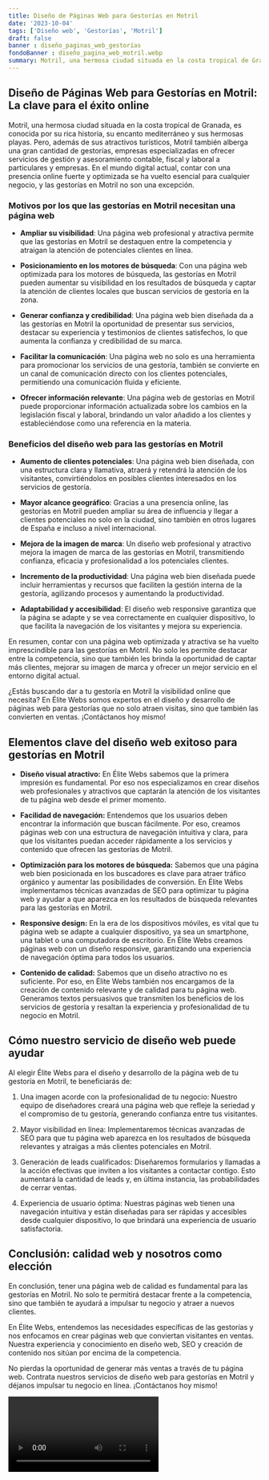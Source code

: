 ```yaml
---
title: Diseño de Páginas Web para Gestorías en Motril
date: '2023-10-04'
tags: ['Diseño web', 'Gestorías', 'Motril']
draft: false
banner : diseño_paginas_web_gestorías
fondoBanner : diseño_pagina_web_motril.webp
summary: Motril, una hermosa ciudad situada en la costa tropical de Granada, es conocida por su rica historia, su encanto mediterráneo y sus hermosas playas. Pero, además de sus atractivos turísticos, Motril también alberga una gran cantidad de gestorías, empresas especializadas en ofrecer servicios de gestión y asesoramiento contable, fiscal y laboral a particulares y empresas. En el mundo digital actual, contar con una presencia online fuerte y optimizada se ha vuelto esencial para cualquier negocio, y las gestorías en Motril no son una excepción.
---
```


## **Diseño de Páginas Web para Gestorías en Motril: La clave para el éxito online**

Motril, una hermosa ciudad situada en la costa tropical de Granada, es conocida por su rica historia, su encanto mediterráneo y sus hermosas playas. Pero, además de sus atractivos turísticos, Motril también alberga una gran cantidad de gestorías, empresas especializadas en ofrecer servicios de gestión y asesoramiento contable, fiscal y laboral a particulares y empresas. En el mundo digital actual, contar con una presencia online fuerte y optimizada se ha vuelto esencial para cualquier negocio, y las gestorías en Motril no son una excepción.

### **Motivos por los que las gestorías en Motril necesitan una página web**

- **Ampliar su visibilidad**: Una página web profesional y atractiva permite que las gestorías en Motril se destaquen entre la competencia y atraigan la atención de potenciales clientes en línea.

- **Posicionamiento en los motores de búsqueda**: Con una página web optimizada para los motores de búsqueda, las gestorías en Motril pueden aumentar su visibilidad en los resultados de búsqueda y captar la atención de clientes locales que buscan servicios de gestoría en la zona.

- **Generar confianza y credibilidad**: Una página web bien diseñada da a las gestorías en Motril la oportunidad de presentar sus servicios, destacar su experiencia y testimonios de clientes satisfechos, lo que aumenta la confianza y credibilidad de su marca.

- **Facilitar la comunicación**: Una página web no solo es una herramienta para promocionar los servicios de una gestoría, también se convierte en un canal de comunicación directo con los clientes potenciales, permitiendo una comunicación fluida y eficiente.

- **Ofrecer información relevante**: Una página web de gestorías en Motril puede proporcionar información actualizada sobre los cambios en la legislación fiscal y laboral, brindando un valor añadido a los clientes y estableciéndose como una referencia en la materia.

### **Beneficios del diseño web para las gestorías en Motril**

- **Aumento de clientes potenciales**: Una página web bien diseñada, con una estructura clara y llamativa, atraerá y retendrá la atención de los visitantes, convirtiéndolos en posibles clientes interesados en los servicios de gestoría.

- **Mayor alcance geográfico**: Gracias a una presencia online, las gestorías en Motril pueden ampliar su área de influencia y llegar a clientes potenciales no solo en la ciudad, sino también en otros lugares de España e incluso a nivel internacional.

- **Mejora de la imagen de marca**: Un diseño web profesional y atractivo mejora la imagen de marca de las gestorías en Motril, transmitiendo confianza, eficacia y profesionalidad a los potenciales clientes.

- **Incremento de la productividad**: Una página web bien diseñada puede incluir herramientas y recursos que faciliten la gestión interna de la gestoría, agilizando procesos y aumentando la productividad.

- **Adaptabilidad y accesibilidad**: El diseño web responsive garantiza que la página se adapte y se vea correctamente en cualquier dispositivo, lo que facilita la navegación de los visitantes y mejora su experiencia.

En resumen, contar con una página web optimizada y atractiva se ha vuelto imprescindible para las gestorías en Motril. No solo les permite destacar entre la competencia, sino que también les brinda la oportunidad de captar más clientes, mejorar su imagen de marca y ofrecer un mejor servicio en el entorno digital actual.

¿Estás buscando dar a tu gestoría en Motril la visibilidad online que necesita? En Élite Webs somos expertos en el diseño y desarrollo de páginas web para gestorías que no solo atraen visitas, sino que también las convierten en ventas. ¡Contáctanos hoy mismo!

<GifSeo />

<Cta />

## Elementos clave del diseño web exitoso para gestorías en Motril

- **Diseño visual atractivo:** En Élite Webs sabemos que la primera impresión es fundamental. Por eso nos especializamos en crear diseños web profesionales y atractivos que captarán la atención de los visitantes de tu página web desde el primer momento.

- **Facilidad de navegación:** Entendemos que los usuarios deben encontrar la información que buscan fácilmente. Por eso, creamos páginas web con una estructura de navegación intuitiva y clara, para que los visitantes puedan acceder rápidamente a los servicios y contenido que ofrecen las gestorías de Motril.

- **Optimización para los motores de búsqueda:** Sabemos que una página web bien posicionada en los buscadores es clave para atraer tráfico orgánico y aumentar las posibilidades de conversión. En Élite Webs implementamos técnicas avanzadas de SEO para optimizar tu página web y ayudar a que aparezca en los resultados de búsqueda relevantes para las gestorías en Motril.

- **Responsive design:** En la era de los dispositivos móviles, es vital que tu página web se adapte a cualquier dispositivo, ya sea un smartphone, una tablet o una computadora de escritorio. En Élite Webs creamos páginas web con un diseño responsive, garantizando una experiencia de navegación óptima para todos los usuarios.

- **Contenido de calidad:** Sabemos que un diseño atractivo no es suficiente. Por eso, en Élite Webs también nos encargamos de la creación de contenido relevante y de calidad para tu página web. Generamos textos persuasivos que transmiten los beneficios de los servicios de gestoría y resaltan la experiencia y profesionalidad de tu negocio en Motril.

## Cómo nuestro servicio de diseño web puede ayudar

Al elegir Élite Webs para el diseño y desarrollo de la página web de tu gestoría en Motril, te beneficiarás de:

1. Una imagen acorde con la profesionalidad de tu negocio: Nuestro equipo de diseñadores creará una página web que refleje la seriedad y el compromiso de tu gestoría, generando confianza entre tus visitantes.

2. Mayor visibilidad en línea: Implementaremos técnicas avanzadas de SEO para que tu página web aparezca en los resultados de búsqueda relevantes y atraigas a más clientes potenciales en Motril.

3. Generación de leads cualificados: Diseñaremos formularios y llamadas a la acción efectivas que inviten a los visitantes a contactar contigo. Esto aumentará la cantidad de leads y, en última instancia, las probabilidades de cerrar ventas.

4. Experiencia de usuario óptima: Nuestras páginas web tienen una navegación intuitiva y están diseñadas para ser rápidas y accesibles desde cualquier dispositivo, lo que brindará una experiencia de usuario satisfactoria.

## Conclusión: calidad web y nosotros como elección

En conclusión, tener una página web de calidad es fundamental para las gestorías en Motril. No solo te permitirá destacar frente a la competencia, sino que también te ayudará a impulsar tu negocio y atraer a nuevos clientes.

En Élite Webs, entendemos las necesidades específicas de las gestorías y nos enfocamos en crear páginas web que conviertan visitantes en ventas. Nuestra experiencia y conocimiento en diseño web, SEO y creación de contenido nos sitúan por encima de la competencia.

No pierdas la oportunidad de generar más ventas a través de tu página web. Contrata nuestros servicios de diseño web para gestorías en Motril y déjanos impulsar tu negocio en línea. ¡Contáctanos hoy mismo!

<Video />

<CtaBot job='Gestorías' city='Motril'/>

<Gmaps query='Motril+españa+maps' />